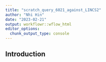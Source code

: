```yaml
---
title: "scratch_query_6021_against_LINCS2"
author: "Nhi Hin"
date: "2023-02-21"
output: workflowr::wflow_html
editor_options:
  chunk_output_type: console
---
```


## Introduction

```r

```

